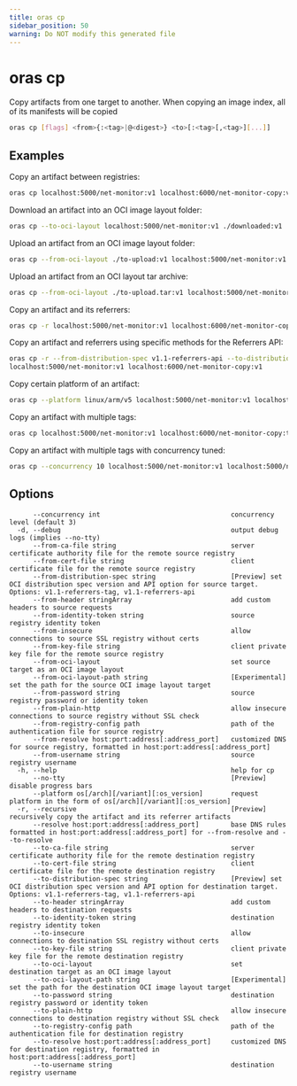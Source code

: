 ```yaml
---
title: oras cp
sidebar_position: 50
warning: Do NOT modify this generated file
---
```


# oras cp

Copy artifacts from one target to another. When copying an image index, all of its manifests will be copied

```bash
oras cp [flags] <from>{:<tag>|@<digest>} <to>[:<tag>[,<tag>][...]]
```

## Examples

Copy an artifact between registries:

```bash
oras cp localhost:5000/net-monitor:v1 localhost:6000/net-monitor-copy:v1
```

Download an artifact into an OCI image layout folder:

```bash
oras cp --to-oci-layout localhost:5000/net-monitor:v1 ./downloaded:v1
```

Upload an artifact from an OCI image layout folder:

```bash
oras cp --from-oci-layout ./to-upload:v1 localhost:5000/net-monitor:v1
```

Upload an artifact from an OCI layout tar archive:

```bash
oras cp --from-oci-layout ./to-upload.tar:v1 localhost:5000/net-monitor:v1
```

Copy an artifact and its referrers:

```bash
oras cp -r localhost:5000/net-monitor:v1 localhost:6000/net-monitor-copy:v1
```

Copy an artifact and referrers using specific methods for the Referrers API:

```bash
oras cp -r --from-distribution-spec v1.1-referrers-api --to-distribution-spec v1.1-referrers-tag \
localhost:5000/net-monitor:v1 localhost:6000/net-monitor-copy:v1
```

Copy certain platform of an artifact:

```bash
oras cp --platform linux/arm/v5 localhost:5000/net-monitor:v1 localhost:6000/net-monitor-copy:v1
```

Copy an artifact with multiple tags:

```bash
oras cp localhost:5000/net-monitor:v1 localhost:6000/net-monitor-copy:tag1,tag2,tag3
```

Copy an artifact with multiple tags with concurrency tuned:

```bash
oras cp --concurrency 10 localhost:5000/net-monitor:v1 localhost:5000/net-monitor-copy:tag1,tag2,tag3
```

## Options

```
      --concurrency int                                 concurrency level (default 3)
  -d, --debug                                           output debug logs (implies --no-tty)
      --from-ca-file string                             server certificate authority file for the remote source registry
      --from-cert-file string                           client certificate file for the remote source registry
      --from-distribution-spec string                   [Preview] set OCI distribution spec version and API option for source target. Options: v1.1-referrers-tag, v1.1-referrers-api
      --from-header stringArray                         add custom headers to source requests
      --from-identity-token string                      source registry identity token
      --from-insecure                                   allow connections to source SSL registry without certs
      --from-key-file string                            client private key file for the remote source registry
      --from-oci-layout                                 set source target as an OCI image layout
      --from-oci-layout-path string                     [Experimental] set the path for the source OCI image layout target
      --from-password string                            source registry password or identity token
      --from-plain-http                                 allow insecure connections to source registry without SSL check
      --from-registry-config path                       path of the authentication file for source registry
      --from-resolve host:port:address[:address_port]   customized DNS for source registry, formatted in host:port:address[:address_port]
      --from-username string                            source registry username
  -h, --help                                            help for cp
      --no-tty                                          [Preview] disable progress bars
      --platform os[/arch][/variant][:os_version]       request platform in the form of os[/arch][/variant][:os_version]
  -r, --recursive                                       [Preview] recursively copy the artifact and its referrer artifacts
      --resolve host:port:address[:address_port]        base DNS rules formatted in host:port:address[:address_port] for --from-resolve and --to-resolve
      --to-ca-file string                               server certificate authority file for the remote destination registry
      --to-cert-file string                             client certificate file for the remote destination registry
      --to-distribution-spec string                     [Preview] set OCI distribution spec version and API option for destination target. Options: v1.1-referrers-tag, v1.1-referrers-api
      --to-header stringArray                           add custom headers to destination requests
      --to-identity-token string                        destination registry identity token
      --to-insecure                                     allow connections to destination SSL registry without certs
      --to-key-file string                              client private key file for the remote destination registry
      --to-oci-layout                                   set destination target as an OCI image layout
      --to-oci-layout-path string                       [Experimental] set the path for the destination OCI image layout target
      --to-password string                              destination registry password or identity token
      --to-plain-http                                   allow insecure connections to destination registry without SSL check
      --to-registry-config path                         path of the authentication file for destination registry
      --to-resolve host:port:address[:address_port]     customized DNS for destination registry, formatted in host:port:address[:address_port]
      --to-username string                              destination registry username
```
